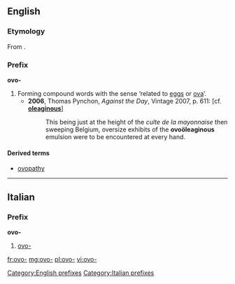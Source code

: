 {{also|ovo}}
==English==

===Etymology===
From {{etyl|la}} {{term|ovum||egg|lang=la}}.

===Prefix===
'''ovo-'''

# Forming compound words with the sense ‘related to [[eggs]] or [[ova]]’.
#* '''2006''', Thomas Pynchon, ''Against the Day'', Vintage 2007, p. 611: [cf. '''[[oleaginous]]''']
#*: This being just at the height of the ''culte de la mayonnaise'' then sweeping Belgium, oversize exhibits of the '''ovoöleaginous''' emulsion were to be encountered at every hand.

====Derived terms====
* [[ovopathy]]

[[Category:English prefixes]]

----

==Italian==

===Prefix===
'''ovo-'''

# [[#English|ovo-]]

[[Category:Italian prefixes]]

[[fr:ovo-]]
[[mg:ovo-]]
[[pl:ovo-]]
[[vi:ovo-]]